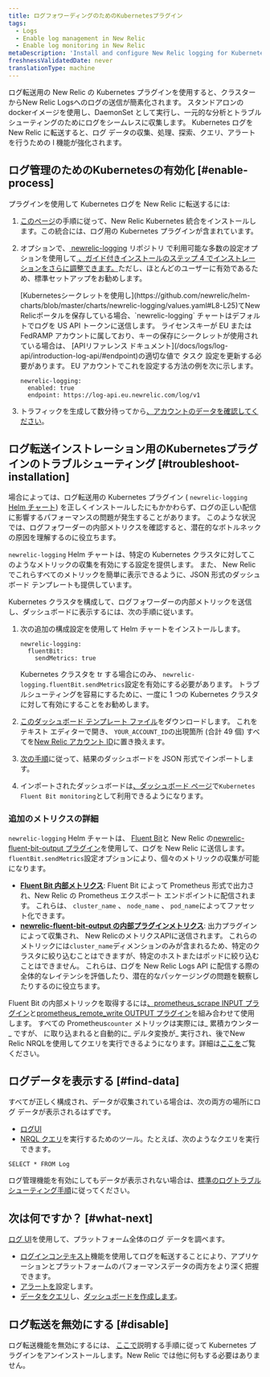 ```yaml
---
title: ログフォワーディングのためのKubernetesプラグイン
tags:
  - Logs
  - Enable log management in New Relic
  - Enable log monitoring in New Relic
metaDescription: 'Install and configure New Relic logging for Kubernetes, so you can use enhanced log management capabilities.'
freshnessValidatedDate: never
translationType: machine
---
```


ログ転送用の New Relic の Kubernetes プラグインを使用すると、クラスターからNew Relic Logsへのログの送信が簡素化されます。 スタンドアロンのdockerイメージを使用し、DaemonSet として実行し、一元的な分析とトラブルシューティングのためにログをシームレスに収集します。 Kubernetes ログを New Relic に転送すると、ログ データの収集、処理、探索、クエリ、アラートを行うための l <InlinePopover type="logs"/>機能が強化されます。

## ログ管理のためのKubernetesの有効化 [#enable-process]

プラグインを使用して Kubernetes ログを New Relic に転送するには:

1. [このページ](/docs/kubernetes-pixie/kubernetes-integration/installation/kubernetes-integration-install-configure/)の手順に従って、New Relic Kubernetes 統合をインストールします。この統合には、ログ用の Kubernetes プラグインが含まれています。

2. オプションで、[ newrelic-logging](https://github.com/newrelic/helm-charts/tree/master/charts/newrelic-logging#configuration) リポジトリ で利用可能な多数の設定オプションを使用して[ 、ガイド付きインストールのステップ 4 でインストレーションをさらに調整できます。](/docs/kubernetes-pixie/kubernetes-integration/installation/kubernetes-integration-install-configure/#kubernetes-install-navigation)ただし、ほとんどのユーザーに有効であるため、標準セットアップをお勧めします。

   <Callout variant="important">
     [Kubernetesシークレットを使用し](https://github.com/newrelic/helm-charts/blob/master/charts/newrelic-logging/values.yaml#L8-L25)てNew Relicポータルを保存している場合、`newrelic-logging` チャートはデフォルトでログを US API トークンに送信します。 ライセンスキーが EU または FedRAMP アカウントに属しており、キーの保存にシークレットが使用されている場合は、 [APIリファレンス ドキュメント](/docs/logs/log-api/introduction-log-api/#endpoint)の適切な値で タスク 設定を更新する必要があります。 EU アカウントでこれを設定する方法の例を次に示します。

     ```
     newrelic-logging:
       enabled: true
       endpoint: https://log-api.eu.newrelic.com/log/v1
     ```
   </Callout>

3. トラフィックを生成して数分待ってから[、アカウントのデータを確認してください](#find-data)。

<InstallFeedback/>

## ログ転送インストレーション用のKubernetesプラグインのトラブルシューティング [#troubleshoot-installation]

場合によっては、ログ転送用の Kubernetes プラグイン ( `newrelic-logging` [Helm チャート](https://github.com/newrelic/helm-charts/blob/master/charts/newrelic-logging)) を正しくインストールしたにもかかわらず、ログの正しい配信に影響するパフォーマンスの問題が発生することがあります。 このような状況では、ログフォワーダーの内部メトリクスを確認すると、潜在的なボトルネックの原因を理解するのに役立ちます。

`newrelic-logging` Helm チャートは、特定の Kubernetes クラスタに対してこのようなメトリックの収集を有効にする設定を提供します。 また、 New Relicでこれらすべてのメトリックを簡単に表示できるように、JSON 形式のダッシュボード テンプレートも提供しています。

Kubernetes クラスタを構成して、ログフォワーダーの内部メトリックを送信し、ダッシュボードに表示するには、次の手順に従います。

1. 次の追加の構成設定を使用して Helm チャートをインストールします。

   ```
   newrelic-logging:
     fluentBit:
       sendMetrics: true
   ```

   Kubernetes クラスタを tr する場合にのみ、 `newrelic-logging.fluentBit.sendMetrics`設定を有効にする必要があります。 トラブルシューティングを容易にするために、一度に 1 つの Kubernetes クラスタに対して有効にすることをお勧めします。

2. [このダッシュボード テンプレート ファイル](https://raw.githubusercontent.com/newrelic/helm-charts/master/charts/newrelic-logging/fluent-bit-and-plugin-metrics-dashboard-template.json)をダウンロードします。 これをテキスト エディターで開き、 `YOUR_ACCOUNT_ID`の出現箇所 (合計 49 個) すべてを[New Relic アカウント ID](/docs/accounts/accounts-billing/account-structure/account-id/)に置き換えます。

3. [次の手順](/docs/query-your-data/explore-query-data/dashboards/dashboards-charts-import-export-data/#import-json)に従って、結果のダッシュボードを JSON 形式でインポートします。

4. インポートされたダッシュボードは[、ダッシュボード ページ](https://one.newrelic.com/dashboards)で`Kubernetes Fluent Bit monitoring`として利用できるようになります。

### 追加のメトリクスの詳細

`newrelic-logging` Helm チャートは、 [Fluent Bit](https://fluentbit.io/)と New Relic の[newrelic-fluent-bit-output プラグイン](https://github.com/newrelic/newrelic-fluent-bit-output)を使用して、ログを New Relic に送信します。 `fluentBit.sendMetrics`設定オプションにより、個々のメトリックの収集が可能になります。

* **[Fluent Bit 内部メトリクス](https://docs.fluentbit.io/manual/administration/monitoring#for-v2-metrics)**: Fluent Bit によって Prometheus 形式で出力され、New Relic の Prometheus エクスポート エンドポイントに配信されます。 これらは、 `cluster_name` 、 `node_name` 、 `pod_name`によってファセット化できます。
* **[newrelic-fluent-bit-output の内部プラグインメトリクス](https://github.com/newrelic/newrelic-fluent-bit-output?tab=readme-ov-file#troubleshooting-metrics)**: 出力プラグインによって収集され、 New RelicのメトリクスAPIに送信されます。 これらのメトリックには`cluster_name`ディメンションのみが含まれるため、特定のクラスタに絞り込むことはできますが、特定のホストまたはポッドに絞り込むことはできません。 これらは、ログを New Relic Logs API に配信する際の全体的なレイテンシを評価したり、潜在的なパッケージングの問題を観察したりするのに役立ちます。

Fluent Bit の内部メトリックを取得するには[、prometheus_scrape INPUT プラグイン](https://docs.fluentbit.io/manual/pipeline/inputs/prometheus-scrape-metrics)と[prometheus_remote_write OUTPUT プラグイン](https://docs.fluentbit.io/manual/pipeline/outputs/prometheus-remote-write)を組み合わせて使用します。 すべての Prometheus`counter` メトリックは実際には_ 累積カウンター_ ですが、 に取り込まれると自動的に_ デルタ変換が_ 実行され、後でNew Relic NRQLを使用してクエリを実行できるようになります。詳細は[ここを](/docs/data-apis/understand-data/metric-data/cumulative-metrics/)ご覧ください。

## ログデータを表示する [#find-data]

すべてが正しく構成され、データが収集されている場合は、次の両方の場所にログ データが表示されるはずです。

* [ログUI](https://one.newrelic.com/launcher/logger.log-launcher)
* [NRQL クエリ](/docs/chart-builder/use-chart-builder/choose-data/use-advanced-nrql-mode-specify-data)を実行するためのツール。たとえば、次のようなクエリを実行できます。

```
SELECT * FROM Log
```

ログ管理機能を有効にしてもデータが表示されない場合は、[標準のログトラブルシューティング手順](/docs/logs/log-management/troubleshooting/no-log-data-appears-ui/)に従ってください。

## 次は何ですか？ [#what-next]

[ログ UI](/docs/logs/log-management/ui-data/use-logs-ui/)を使用して、プラットフォーム全体のログ データを調べます。

* [ログインコンテキスト](/docs/logs/enable-log-management-new-relic/configure-logs-context/configure-logs-context-apm-agents/)機能を使用してログを転送することにより、アプリケーションとプラットフォームのパフォーマンスデータの両方をより深く把握できます。
* [アラートを](/docs/alerts-applied-intelligence/new-relic-alerts/alert-conditions/create-alert-conditions/)設定します。
* [データをクエリ](/docs/query-your-data/explore-query-data/get-started/introduction-querying-new-relic-data/)し、[ダッシュボードを作成します](/docs/query-your-data/explore-query-data/dashboards/introduction-dashboards/)。

## ログ転送を無効にする [#disable]

ログ転送機能を無効にするには、 [ここで](/docs/kubernetes-pixie/kubernetes-integration/uninstall-kubernetes/)説明する手順に従って Kubernetes プラグインをアンインストールします。New Relic では他に何もする必要はありません。